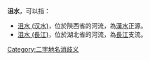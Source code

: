 '''沮水'''，可以指：
* [[沮水_(汉水)|沮水 (汉水)]]，位於陝西省的河流，為[[漢水|漢水]]正源。
* [[沮水_(長江)|沮水 (長江)]]，位於湖北省的河流，為[[長江|長江]]支流。
[[Category:二字地名消歧义|Category:二字地名消歧义]]
{{disambig}}